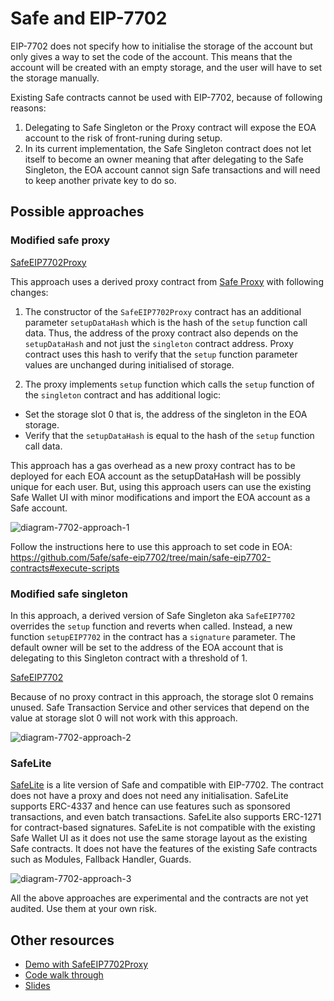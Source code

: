 
# Safe and EIP-7702

EIP-7702 does not specify how to initialise the storage of the account but only gives a way to set the code of the account.
This means that the account will be created with an empty storage, and the user will have to set the storage manually.

Existing Safe contracts cannot be used with EIP-7702, because of following reasons:

1. Delegating to Safe Singleton or the Proxy contract will expose the EOA account to the risk of front-runing during setup.
2. In its current implementation, the Safe Singleton contract does not let itself to become an owner meaning that after delegating to the Safe Singleton, the EOA account cannot sign Safe transactions and will need to keep another private key to do so.

## Possible approaches

### Modified safe proxy

[SafeEIP7702Proxy](https://github.com/5afe/safe-eip7702/blob/main/safe-eip7702-contracts/contracts/SafeEIP7702Proxy.sol)

This approach uses a derived proxy contract from [Safe Proxy](https://github.com/5afe/safe-eip7702/blob/main/safe-eip7702-contracts/contracts/SafeEIP7702Proxy.sol) with following changes:
1. The constructor of the `SafeEIP7702Proxy` contract has an additional parameter `setupDataHash` which is the hash of the `setup` function call data. Thus, the address of the proxy contract also depends on the `setupDataHash` and not just the `singleton` contract address.
Proxy contract uses this hash to verify that the `setup` function parameter values are unchanged during initialised of storage.

2. The proxy implements `setup` function which calls the `setup` function of the `singleton` contract and has additional logic:
- Set the storage slot 0 that is, the address of the singleton in the EOA storage.
- Verify that the `setupDataHash` is equal to the hash of the `setup` function call data.

This approach has a gas overhead as a new proxy contract has to be deployed for each EOA account as the setupDataHash will be possibly unique for each user.
But, using this approach users can use the existing Safe Wallet UI with minor modifications and import the EOA account as a Safe account. 

![diagram-7702-approach-1](../../../assets/diagram-7702-approach-1.png)

Follow the instructions here to use this approach to set code in EOA: https://github.com/5afe/safe-eip7702/tree/main/safe-eip7702-contracts#execute-scripts

### Modified safe singleton

In this approach, a derived version of Safe Singleton aka `SafeEIP7702` overrides the `setup` function and reverts when called. 
Instead, a new function `setupEIP7702` in the contract has a `signature` parameter. The default owner will be set to the address of the EOA account that is delegating to this Singleton contract with a threshold of 1.

[SafeEIP7702](https://github.com/safe-global/safe-smart-account/blob/feature/eip-7702/contracts/experimental/SafeEIP7702.sol)

Because of no proxy contract in this approach, the storage slot 0 remains unused. Safe Transaction Service and other services that depend on the value at storage slot 0 will not work with this approach.

![diagram-7702-approach-2](../../../assets/diagram-7702-approach-2.png)

### SafeLite

[SafeLite](https://github.com/5afe/safe-eip7702/blob/main/safe-eip7702-contracts/contracts/experimental/SafeLite.sol) is a lite version of Safe and compatible with EIP-7702. The contract does not have a proxy and does not need any initialisation.
SafeLite supports ERC-4337 and hence can use features such as sponsored transactions, and even batch transactions. SafeLite also supports ERC-1271 for contract-based signatures.
SafeLite is not compatible with the existing Safe Wallet UI as it does not use the same storage layout as the existing Safe contracts.
It does not have the features of the existing Safe contracts such as Modules, Fallback Handler, Guards.

![diagram-7702-approach-3](../../../assets/diagram-7702-approach-3.png)

<Callout type='error' emoji='‼️'>
  All the above approaches are experimental and the contracts are not yet audited. Use them at your own risk.
</Callout>

## Other resources

- [Demo with SafeEIP7702Proxy](https://github.com/5afe/safe-eip7702/blob/main/README.md#demo-using-ui)
- [Code walk through](https://www.youtube.com/watch?v=dx4mk6tKHCo)
- [Slides](https://docs.google.com/presentation/d/1blYoVXLdPUNXhfSlck5bgbs8-h9StI9om7wsxj1SxVM)
